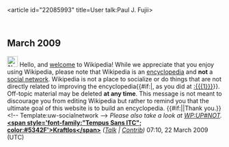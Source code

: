 <article id="22085993" title=User talk:Paul J. Fujii>
	<talkpage id="22085993" title="User talk:Paul J. Fujii">


== March 2009 ==
[[Image:Nuvola_apps_important.svg|25px]]  Hello, and [[Wikipedia:Introduction|welcome]] to Wikipedia! While we appreciate that you enjoy using Wikipedia, please note that Wikipedia is an [[encyclopedia]] and '''not''' a [[Wikipedia:What Wikipedia is not#SOCIALNET|social network]]. Wikipedia is not a place to socialize or do things that are not directly related to improving the encyclopedia{{#if:|, as you did at [[:{{{1}}}]]}}. Off-topic material may be deleted '''at any time'''. This message is not meant to discourage you from editing Wikipedia but rather to remind you that the ultimate goal of this website is to build an encyclopedia. {{#if:|{{{2}}}|Thank you.}}&lt;!-- Template:uw-socialnetwork --&gt; ''Please also take a look at [[WP:UP#NOT]].'' '''[[User:Kraftlos|&lt;span style='font-family:&quot;Tempus Sans ITC&quot;; color:#5342F'&gt;Kraftlos&lt;/span&gt;]]''' ''([[User talk:Kraftlos|Talk]] | [[Special:Contributions/Kraftlos|Contrib]])'' 07:10, 22 March 2009 (UTC)
	</talkpage>
</article>